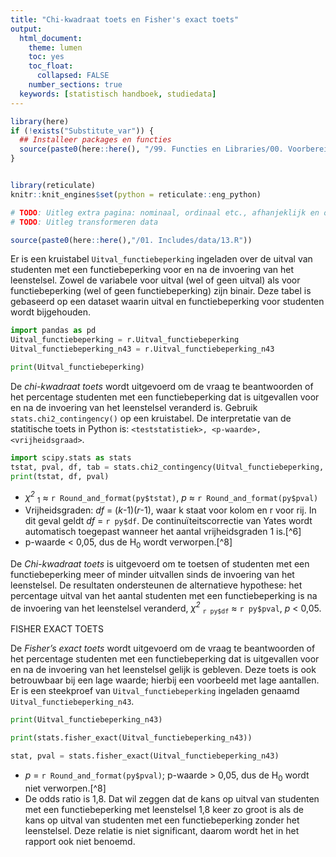 ```yaml
---
title: "Chi-kwadraat toets en Fisher's exact toets"
output:
  html_document:
    theme: lumen
    toc: yes
    toc_float: 
      collapsed: FALSE 
    number_sections: true
  keywords: [statistisch handboek, studiedata]
---
```


<!-- ## CLOSEDBLOK: Functies.R -->
```r
library(here)
if (!exists("Substitute_var")) {
  ## Installeer packages en functies
  source(paste0(here::here(), "/99. Functies en Libraries/00. Voorbereidingen.R"), echo = FALSE)
}
```
<!-- ## /CLOSEDBLOK: Functies.R -->

<style>
`r htmltools::includeHTML(paste0(here::here(),"/01. Includes/css/Stylesheet_SHHO.css"))`
</style>

<!-- ## CLOSEDBLOK: Header.R -->
```r
```
<!-- ## /CLOSEDBLOK: Header.R -->

<!-- ## CLOSEDBLOK: Reticulate.py -->
```r
library(reticulate)
knitr::knit_engines$set(python = reticulate::eng_python)
```
<!-- ## /CLOSEDBLOK: Reticulate.py -->

<!-- ## OPENBLOK: Data-aanmaken.py -->
```r
# TODO: Uitleg extra pagina: nominaal, ordinaal etc., afhanjeklijk en onafhankelijk  
# TODO: Uitleg transformeren data 
```
```r
source(paste0(here::here(),"/01. Includes/data/13.R"))
```
<!-- ## /OPENBLOK: Data-aanmaken.py -->

<!-- ## TEKSTBLOK: Dataset-inladen.py -->
Er is een kruistabel `Uitval_functiebeperking` ingeladen over de uitval van studenten met een functiebeperking voor en na de invoering van het leenstelsel. Zowel de variabele voor uitval (wel of geen uitval) als voor functiebeperking (wel of geen functiebeperking) zijn binair. Deze tabel is gebaseerd op een dataset waarin uitval en functiebeperking voor studenten wordt bijgehouden.
<!-- ## /TEKSTBLOK: Dataset-inladen.py -->

<!-- ## OPENBLOK: Data-bekijken.py -->
```python
import pandas as pd
Uitval_functiebeperking = r.Uitval_functiebeperking
Uitval_functiebeperking_n43 = r.Uitval_functiebeperking_n43
```

```python
print(Uitval_functiebeperking)
```
<!-- ## /OPENBLOK: Data-bekijken.py -->

<!-- ## TEKSTBLOK: Chi2-toets-1.py -->
De *chi-kwadraat toets* wordt uitgevoerd om de vraag te beantwoorden of het percentage studenten met een functiebeperking dat is uitgevallen voor en na de invoering van het leenstelsel veranderd is. Gebruik `stats.chi2_contingency()` op een kruistabel. De interpretatie van de statitische toets in Python is: `<teststatistiek>, <p-waarde>, <vrijheidsgraad>`.
<!-- ## /TEKSTBLOK: Chi2-toets-1.py -->

<!-- ## OPENBLOK: Chi2-toets-2.py -->
```python
import scipy.stats as stats
tstat, pval, df, tab = stats.chi2_contingency(Uitval_functiebeperking, correction=True)
print(tstat, df, pval)
```
<!-- ## /OPENBLOK: Chi2-toets-2.py -->

<!-- ## CLOSEDBLOK: Chi2-toets-3.py -->

<!-- ## /CLOSEDBLOK: Chi2-toets-3.py -->

<!-- ## TEKSTBLOK: Chi2-toets-4.py -->
* *χ^2^* ~1~ ≈ `r Round_and_format(py$tstat)`, *p* ≈ `r Round_and_format(py$pval)`  
* Vrijheidsgraden: *df* = (*k*-1)(*r*-1), waar k staat voor kolom en r voor rij. In dit geval geldt *df* = `r py$df`. De continuïteitscorrectie van Yates wordt automatisch toegepast wanneer het aantal vrijheidsgraden 1 is.[^6]   
* p-waarde < 0,05, dus de H~0~ wordt verworpen.[^8]  

<!-- ## /TEKSTBLOK: Chi2-toets-4.py -->

<!-- ## TEKSTBLOK: Rapportage.py -->
De *Chi-kwadraat toets* is uitgevoerd om te toetsen of studenten met een functiebeperking meer of minder uitvallen sinds de invoering van het leenstelsel. De resultaten ondersteunen de alternatieve hypothese: het percentage uitval van het aantal studenten met een functiebeperking is na de invoering van het leenstelsel veranderd, *χ^2^* ~`r py$df`~ ≈ `r py$pval`, *p* < 0,05.

<!-- ## /TEKSTBLOK: Rapportage.py -->

#######################################################################################################
####################################### FISHER EXACT TOETS ############################################
#######################################################################################################

<!-- ## TEKSTBLOK: Data-inladen-n43.R -->
De *Fisher's exact toets* wordt uitgevoerd om de vraag te beantwoorden of het percentage studenten met een functiebeperking dat is uitgevallen voor en na de invoering van het leenstelsel gelijk is gebleven. Deze toets is ook betrouwbaar bij een lage waarde; hierbij een voorbeeld met lage aantallen. Er is een steekproef van `Uitval_functiebeperking` ingeladen genaamd `Uitval_functiebeperking_n43`. 
<!-- ## /TEKSTBLOK: Data-inladen-n43-->

<!-- ## OPENBLOK: data-bekijken-n43.py -->
```python
print(Uitval_functiebeperking_n43)
```
<!-- ## /OPENBLOK: data-bekijken-n43.py -->

<!-- ## OPENBLOK: Fishers-Exact-toets.py -->
```python
print(stats.fisher_exact(Uitval_functiebeperking_n43))
```
<!-- ## /OPENBLOK: Fishers-Exact-toets.py -->

<!-- ## CLOSEDBLOK: Fishers-Exact-toets.py -->
```python
stat, pval = stats.fisher_exact(Uitval_functiebeperking_n43)
```
<!-- ## /CLOSEDBLOK: Fishers-Exact-toets.py -->

<!-- ## TEKSTBLOK: Fishers-Exact-toets.py -->
* *p* = `r Round_and_format(py$pval)`; p-waarde > 0,05, dus de H~0~ wordt niet verworpen.[^8]  
* De odds ratio is 1,8. Dat wil zeggen dat de kans op uitval van studenten met een functiebeperking met leenstelsel 1,8 keer zo groot is als de kans op uitval van studenten met een functiebeperking zonder het leenstelsel. Deze relatie is niet significant, daarom wordt het in het rapport ook niet benoemd.  

<!-- ## /TEKSTBLOK: Fishers-Exact-toets.py -->
